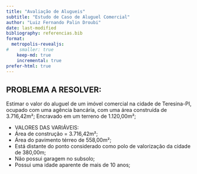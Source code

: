 ```yaml
---
title: "Avaliação de Alugueis"
subtitle: "Estudo de Caso de Aluguel Comercial"
author: "Luiz Fernando Palin Droubi"
date: last-modified
bibliography: referencias.bib
format: 
  metropolis-revealjs:
#    smaller: true
    keep-md: true
    incremental: true  
prefer-html: true
---
```


## PROBLEMA A RESOLVER:

Estimar o valor do aluguel de um imóvel comercial na cidade de Teresina-PI, ocupado com uma agência bancária, com uma área construída de 3.716,42m²; 
Encravado em um terreno de 1.120,00m²;

- VALORES DAS VARIÁVEIS:
 - Área de construção = 3.716,42m²;
 - Área do pavimento térreo de 558,00m²;
 - Está distante do ponto considerado como polo de valorização da cidade de 380,00m;
 - Não possui garagem no subsolo;
 - Possui uma idade aparente de mais de 10 anos;

